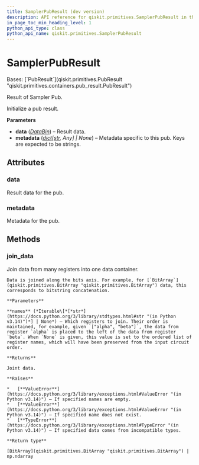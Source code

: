```yaml
---
title: SamplerPubResult (dev version)
description: API reference for qiskit.primitives.SamplerPubResult in the dev version of qiskit
in_page_toc_min_heading_level: 1
python_api_type: class
python_api_name: qiskit.primitives.SamplerPubResult
---
```


# SamplerPubResult

<Class id="qiskit.primitives.SamplerPubResult" isDedicatedPage={true} github="https://github.com/Qiskit/qiskit/tree/main/qiskit/primitives/containers/sampler_pub_result.py#L27-L74" signature="qiskit.primitives.SamplerPubResult(data, metadata=None)" modifiers="class">
  Bases: [`PubResult`](qiskit.primitives.PubResult "qiskit.primitives.containers.pub_result.PubResult")

  Result of Sampler Pub.

  Initialize a pub result.

  **Parameters**

  *   **data** ([*DataBin*](qiskit.primitives.DataBin "qiskit.primitives.DataBin")) – Result data.
  *   **metadata** ([*dict*](https://docs.python.org/3/library/stdtypes.html#dict "(in Python v3.14)")*\[*[*str*](https://docs.python.org/3/library/stdtypes.html#str "(in Python v3.14)")*, Any] | None*) – Metadata specific to this pub. Keys are expected to be strings.

  ## Attributes

  ### data

  <Attribute id="qiskit.primitives.SamplerPubResult.data">
    Result data for the pub.
  </Attribute>

  ### metadata

  <Attribute id="qiskit.primitives.SamplerPubResult.metadata">
    Metadata for the pub.
  </Attribute>

  ## Methods

  ### join\_data

  <Function id="qiskit.primitives.SamplerPubResult.join_data" github="https://github.com/Qiskit/qiskit/tree/main/qiskit/primitives/containers/sampler_pub_result.py#L30-L74" signature="join_data(names=None)">
    Join data from many registers into one data container.

    Data is joined along the bits axis. For example, for [`BitArray`](qiskit.primitives.BitArray "qiskit.primitives.BitArray") data, this corresponds to bitstring concatenation.

    **Parameters**

    **names** (*Iterable\[*[*str*](https://docs.python.org/3/library/stdtypes.html#str "(in Python v3.14)")*] | None*) – Which registers to join. Their order is maintained, for example, given `["alpha", "beta"]`, the data from register `alpha` is placed to the left of the data from register `beta`. When `None` is given, this value is set to the ordered list of register names, which will have been preserved from the input circuit order.

    **Returns**

    Joint data.

    **Raises**

    *   [**ValueError**](https://docs.python.org/3/library/exceptions.html#ValueError "(in Python v3.14)") – If specified names are empty.
    *   [**ValueError**](https://docs.python.org/3/library/exceptions.html#ValueError "(in Python v3.14)") – If specified name does not exist.
    *   [**TypeError**](https://docs.python.org/3/library/exceptions.html#TypeError "(in Python v3.14)") – If specified data comes from incompatible types.

    **Return type**

    [BitArray](qiskit.primitives.BitArray "qiskit.primitives.BitArray") | np.ndarray
  </Function>
</Class>

